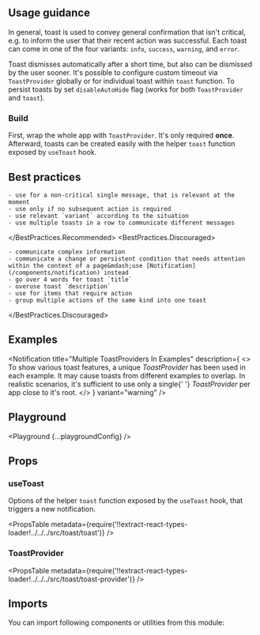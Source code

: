 


<Layout title="Toast" description="A non-disruptive, short message that provides quick feedback on the outcome of an action.">

## Usage guidance

In general, toast is used to convey general confirmation that isn't critical, e.g. to inform the user that their recent action was successful. Each toast can come in one of the four variants: `info`, `success`, `warning`, and `error`.

Toast dismisses automatically after a short time, but also can be dismissed by the user sooner. It's possible to configure custom timeout via `ToastProvider` globally or for individual toast within `toast` function. To persist toasts by set `disableAutoHide` flag (works for both `ToastProvider` and `toast`).

### Build

First, wrap the whole app with `ToastProvider`. It's only required **once**. Afterward, toasts can be created easily with the helper `toast` function exposed by `useToast` hook.

## Best practices

<BestPractices>
  <BestPractices.Recommended>

    - use for a non-critical single message, that is relevant at the moment
    - use only if no subsequent action is required
    - use relevant `variant` according to the situation
    - use multiple toasts in a row to communicate different messages

  </BestPractices.Recommended>
  <BestPractices.Discouraged>

    - communicate complex information
    - communicate a change or persistent condition that needs attention within the context of a page&mdash;use [Notification](/components/notification) instead
    - go over 4 words for toast `title`
    - overuse toast `description`
    - use for items that require action
    - group multiple actions of the same kind into one toast

  </BestPractices.Discouraged>
</BestPractices>

## Examples

<Notification
  title="Multiple ToastProviders In Examples"
  description={
    <>
      To show various toast features, a unique <em>ToastProvider</em> has been
      used in each example. It may cause toasts from different examples to
      overlap. In realistic scenarios, it's sufficient to use only a single{' '}
      <em>ToastProvider</em> per app close to it's root.
    </>
  }
  variant="warning"
/>

<Example title="Basic usage" path="toast/basic-usage">
  <BasicUsage />
</Example>

<Example title="Variants" path="toast/variants">
  <Variants />
</Example>

<Example title="Custom duration" path="toast/custom-duration">
  <CustomDuration />
</Example>

<Example title="Persistent" path="toast/persistent">
  <Persistent />
</Example>

<Example title="Individual Persistent" path="toast/individual-persistent">
  <IndividualPersistent />
</Example>

## Playground

<Playground {...playgroundConfig} />

## Props

### useToast

Options of the helper `toast` function exposed by the `useToast` hook, that triggers a new notification.

<PropsTable
  metadata={require('!!extract-react-types-loader!../../../src/toast/toast')}
/>

### ToastProvider

<PropsTable
  metadata={require('!!extract-react-types-loader!../../../src/toast/toast-provider')}
/>

## Imports

You can import following components or utilities from this module:

<Imports module={ToastExports} path="@datacamp/waffles/toast" />

</Layout>
